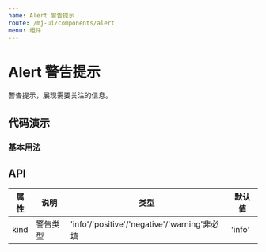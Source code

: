```yaml
---
name: Alert 警告提示
route: /mj-ui/components/alert
menu: 组件
---
```




# Alert 警告提示

警告提示，展现需要关注的信息。

## 代码演示

### 基本用法

<HappyBox code={BasicDemoCode} title="基本用法" desc="使用kind控制Alert类型">
  <BasicDemo />
</HappyBox>

## API

| 属性  | 说明     | 类型                                         | 默认值 |
| ---- | -------- | -------------------------------------------- | ------ |
| kind | 警告类型  | 'info'/'positive'/'negative'/'warning'非必填 | 'info' |